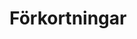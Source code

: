 <!-- # List of Abbreviations {-} -->
# Förkortningar {-}


\begin{tabular}{rp{0.2cm}lp{1cm}rp{0.2cm}l}
    CPI     & &  Consumer Price Index   & & ETF     & &  Equity Traded Funds  \\
    ETH     & &  Eat the Horse          & & XLM     & &  Xetra Liquidity
\end{tabular}
